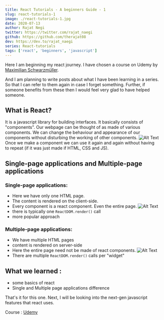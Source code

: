 ```yaml
---
title: React Tutorials - A beginners Guide - 1
slug: react-tutorials-1
image: ./react-tutorials-1.jpg
date: 2020-07-13
author: Rajat Negi
twitter: https://twitter.com/rajat_naegi
github: https://github.com/therajat08
dev: https://dev.to/rajat_naegi
series: React-tutorials
tags: ['react', 'beginners', 'javascript']
---
```


Here I am beginning my react journey. I have chosen a course on Udemy by [Maximilian Schwarzmüller](twitter/com/@maxedapps).

And I am planning to write posts about what I have been learning in a series. So that I can refer to them again in case I forget something. Further, if someone benefits from these then I would feel very glad to have helped someone.

## What is React?
It is a javascript library for building interfaces. It basically consists of "components". Our webpage can be thought of as made of various components. We can change the behaviour and appearance of our components without disturbing the working of other components.
![Alt Text](https://ik.imagekit.io/thewebdev/React-Tutorials/1/1_WaIYVEWLz.jpg)
Once we make a component we can use it again and again without having to repeat (if it was just made if HTML, CSS and JS).

## Single-page applications and Multiple-page applications
### Single-page applications:

- Here we have only one HTML page.
- The content is rendered on the client-side.
- Every component is a react component. Even the entire page.
![Alt Text](https://ik.imagekit.io/thewebdev/React-Tutorials/1/2_rgiuwJqvAo.jpg)
- there is typically one `ReactDOM.render()` call
- more popular approach

### Multiple-page applications:
- We have multiple HTML pages
- content is rendered on server-side
- Here the entire page need not be made of react components.
![Alt Text](https://ik.imagekit.io/thewebdev/React-Tutorials/1/3_dJ0VTh4p18.jpg)
- There are multiple `ReactDOM.render()` calls per "widget"

## What we learned :
- some basics of react
- Single and Multiple page applications difference

That's it for this one. Next, I will be looking into the next-gen javascript features that react uses.

Course : [Udemy](https://www.udemy.com/course/react-the-complete-guide-incl-redux/)